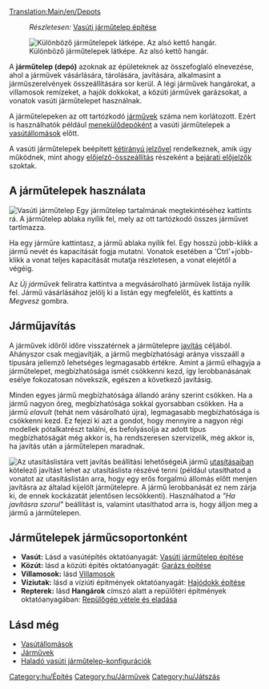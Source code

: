[[Translation:Main/en/Depots]]
:''Részletesen:'' [[Main/hu/Vasúti járműtelep építése|Vasúti járműtelep építése]]
[[File:en/Depots.png|frame|left|Különböző járműtelepek látképe. Az alsó kettő hangár.]]

A '''járműtelep (depó)''' azoknak az épületeknek az összefoglaló elnevezése, ahol a járművek vásárlására, tárolására, javítására, alkalmasint a járműszerelvények összeállítására sor kerül. A légi járművek hangárokat, a villamosok remízeket, a hajók dokkokat, a közúti járművek garázsokat, a vonatok vasúti járműtelepet használnak. 

A járműtelepeken az ott tartózkodó [[Main/hu/Járművek|járművek]] száma nem korlátozott. Ezért is használhatók például [[Main/en/Vasútállomások/Hu#Menekülődepó|menekülődepóként]] a vasúti járműtelepek a [[Main/hu/Vasútállomások|vasútállomások]] előtt.

A vasúti járműtelepek beépített [[Main/en/Jelzők/Hu#Kétirányú jelzők|kétirányú jelzővel]] rendelkeznek, amik úgy működnek, mint ahogy [[Main/en/Jelzők/Hu#Előjelzők|előjelző-összeállítás]] részeként a [[Main/en/Jelzők/Hu#Bejárati előjelzők|bejárati előjelzők]] szoktak.

==A járműtelepek használata==
[[File:en/RailwayDepotWindow.png|frame|Vasúti járműtelep]]
Egy járműtelep tartalmának megtekintéséhez kattints rá. A járműtelep ablaka nyílik fel, mely az ott tartózkodó összes járművet tartlmazza.

Ha egy járműre kattintasz, a jármű ablaka nyílik fel. Egy hosszú jobb-klikk a jármű nevét és kapacitását fogja mutatni. Vonatok esetében a 'Ctrl'+jobb-klikk a vonat teljes kapacitását mutatja részletesen, a vonat elejétől a végéig. 

Az ''Új járművek'' feliratra kattintva a megvásárolható járművek listája nyílik fel. Jármű vásárlásához jelölj ki a listán egy megfelelőt, és kattints a ''Megvesz'' gombra.


==Járműjavítás==

A járművek időről időre visszatérnek a járműtelepre [[Main/hu/Javítás|javítás]] céljából. Ahányszor csak megjavítják, a jármű megbízhatósági aránya visszaáll a típusára jellemző lehetséges legmagasabb értékre. Amint a jármű elhagyja a járműtelepet, megbízhatósága ismét csökkenni kezd, így lerobbanásának esélye fokozatosan növekszik, egészen a következő javításig.

Minden egyes jármű megbízhatósága állandó arány szerint csökken. Ha a jármű nagyon öreg, megbízhatósága sokkal gyorsabban csökken. Ha a jármű ''elavult'' (tehát nem vásárolható újra), legmagasabb megbízhatósága is csökkenni kezd. Ez fejezi ki azt a gondot, hogy mennyire a nagyon régi modellek pótalkatrészt találni, és befolyásolja az adott típus megbízhatóságát még akkor is, ha rendszeresen szervizelik, még akkor is, ha javítás után a járműtelepen maradnak.

[[File:hu/Service-options.png|frame|right|Az utasításlistára vett javítás beállítási lehetőségei]]A jármű [[Main/hu/Utasítások|utasításaiban]] kötelező javítást lehet az utasításlista részévé tenni (például utasíthatod a vonatot az utasításlistán arra, hogy egy erős forgalmú állomás előtt menjen javításra az általad kijelölt járműtelepre. A jármű lerobbanását ez nem zárja ki, de ennek kockázatát jelentősen lecsökkenti). Használhatod a ''"Ha javításra szorul"'' beállítást is, valamint utasíthatod arra is, hogy álljon meg a jármű a járműtelepen. {{en/-right}}

==Járműtelepek járműcsoportonként==
*'''Vasút:''' Lásd a vasútépítés oktatóanyagát: [[Main/hu/Vasúti járműtelep építése|Vasúti járműtelep építése]]
*'''Közút:''' lásd a közúti építés oktatóanyagát: [[Main/hu/Garázs építése|Garázs építése]]
*'''Villamosok:''' lásd [[Main/hu/Villamospályák|Villamosok]]
*'''Víziutak:''' lásd a víziúti építmények oktatóanyagát: [[Main/hu/Hajódokk építése|Hajódokk építése]]
*'''Repterek:''' lásd '''Hangárok''' címszó alatt a repülőtéri építmények oktatóanyagában: [[Main/hu/Repülőgép vétele és eladása|Repülőgép vétele és eladása]]

==Lásd még==
*[[Main/hu/Vasútállomások|Vasútállomások]]
*[[Main/hu/Járművek|Járművek]]
*[[Main/en/Vasúti járműtelep építése/Hu#Haladó járműtelep-konfigurációk|Haladó vasúti járműtelep-konfigurációk]]

[[Category:hu/Építés]]
[[Category:hu/Járművek]]
[[Category:hu/Játszás]]
